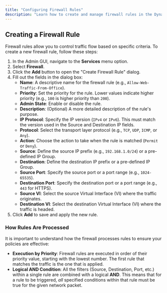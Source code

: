 ```yaml
---
title: "Configuring Firewall Rules"
description: "Learn how to create and manage firewall rules in the DynamicLink portal."
---
```


## Creating a Firewall Rule

Firewall rules allow you to control traffic flow based on specific criteria. To create a new firewall rule, follow these steps:

1.  In the Admin GUI, navigate to the **Services** menu option.
2.  Select **Firewall**.
3.  Click the **Add** button to open the "Create Firewall Rule" dialog.
4.  Fill out the fields in the dialog box:
    * **Name**: A descriptive name for the firewall rule (e.g., `Allow-Web-Traffic-From-Office`).
    * **Priority**: Set the priority for the rule. Lower values indicate higher priority (e.g., `100` is higher priority than `200`).
    * **Admin State**: Enable or disable the rule.
    * **Description**: (Optional) A more detailed description of the rule's purpose.
    * **IP Protocol**: Specify the IP version (`IPv4` or `IPv6`). This must match the version used in the Source and Destination IP fields.
    * **Protocol**: Select the transport layer protocol (e.g., `TCP`, `UDP`, `ICMP`, or `Any`).
    * **Action**: Choose the action to take when the rule is matched (`Permit` or `Deny`).
    * **Source**: Define the source IP prefix (e.g., `192.168.1.0/24`) or a pre-defined IP Group.
    * **Destination**: Define the destination IP prefix or a pre-defined IP Group.
    * **Source Port**: Specify the source port or a port range (e.g., `1024-65535`).
    * **Destination Port**: Specify the destination port or a port range (e.g., `443` for HTTPS).
    * **Source VI**: Select the source Virtual Interface (VI) where the traffic originates.
    * **Destination VI**: Select the destination Virtual Interface (VI) where the traffic is headed.
5.  Click **Add** to save and apply the new rule.

### How Rules Are Processed

It is important to understand how the firewall processes rules to ensure your policies are effective:

* **Execution by Priority**: Firewall rules are executed in order of their priority value, starting with the lowest number. The first rule that matches the traffic is the one that is applied.
* **Logical AND Condition**: All the filters (Source, Destination, Port, etc.) within a single rule are combined with a logical **AND**. This means that for a rule to be triggered, *all* specified conditions within that rule must be true for the given network packet.